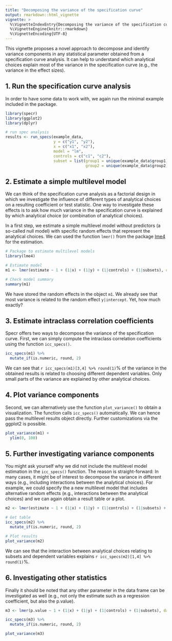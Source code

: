 ```yaml
---
title: "Decomposing the variance of the specification curve"
output: rmarkdown::html_vignette
vignette: >
  %\VignetteIndexEntry{Decomposing the variance of the specification curve}
  %\VignetteEngine{knitr::rmarkdown}
  %\VignetteEncoding{UTF-8}
---
```


This vignette proposes a novel approach to decompose and identify variance components in any statistical parameter obtained from a specification curve analysis. It can help to understand which analytical choices explain most of the variance in the specification curve (e.g., the variance in the effect sizes).


## 1. Run the specification curve analysis

In order to have some data to work with, we again run the minimal example included in the package.

```r
library(specr)
library(ggplot2)
library(dplyr)

# run spec analysis
results <- run_specs(example_data,
                     y = c("y1", "y2"),
                     x = c("x1", "x2"),
                     model = "lm",
                     controls = c("c1", "c2"),
                     subset = list(group1 = unique(example_data$group1),
                                   group2 = unique(example_data$group2)))
```


## 2. Estimate a simple multilevel model

We can think of the specification curve analysis as a factorial design in which we investigate the influence of different types of analytical choices on a resulting coefficient or test statistic. One way to investigate these effects is to ask how much variance in the specification curve is explained by which analytical choice (or combination of analytical choices).

In a first step, we estimate a simple multilevel model without predictors (a so-called null model) with specific random effects that represent the analytical choices. We can used the function `lmer()` from the package [lme4](https://cran.r-project.org/web/packages/lme4/index.html) for the estimation. 

```r
# Package to estimate multilevel models
library(lme4)

# Estimate model
m1 <- lmer(estimate ~ 1 + (1|x) + (1|y) + (1|controls) + (1|subsets), data = results)

# Check model summary
summary(m1)
```

We have stored the random effects in the object `m1`. We already see that most variance is related to the random effect `y|intercept`. Yet, how much exactly?

## 3. Estimate intraclass correlation coefficients

Specr offers two ways to decompose the variance of the specification curve. First, we can simply compute the intraclass correlation coefficients using the function `icc_specs()`.

```r
icc_specs(m1) %>%
  mutate_if(is.numeric, round, 2)
```

We can see that `r icc_specs(m1)[3,4] %>% round(1)`\% of the variance in the obtained results is related to choosing different dependent variables. Only small parts of the variance are explained by other analytical choices. 

## 4. Plot variance components

Second, we can alternatively use the function `plot_variance()` to obtain a visualization. The function calls `icc_specs()` automatically. We can hence pass the multilevel results object directly. Further customizations via the ggplot2 is possible.

```r
plot_variance(m1) +
  ylim(0, 100)
```


## 5. Further investigating variance components

You might ask yourself why we did not include the multilevel model estimation in the `icc_specs()` function. The reason is straight-forward: In many cases, it might be of interest to decompose the variance in different ways (e.g., including interactions between the analytical choices). For example, we could specify the a new multilevel model that includes alternative random effects (e.g., interactions between the analytical choices) and we can again obtain a result table or a plot.

```r
m2 <- lmer(estimate ~ 1 + (1|x) + (1|y) + (1|controls) + (1|subsets) + (1|x:y) + (1|y:controls) + (1|y:subsets), data = results)

# Get table
icc_specs(m2) %>%
  mutate_if(is.numeric, round, 2)

# Plot results
plot_variance(m2)
```

We can see that the interaction between analytical choices relating to subsets and dependent variables explains `r icc_specs(m2)[1,4] %>% round(1)`\%. 

## 6. Investigating other statistics

Finally it should be noted that any other parameter in the data frame can be investigated as well (e.g., not only the estimate such as a regression coefficient, but also the p.value).

```r
m3 <- lmer(p.value ~ 1 + (1|x) + (1|y) + (1|controls) + (1|subsets), data = results)

icc_specs(m3) %>%
  mutate_if(is.numeric, round, 2)

plot_variance(m3)
```


